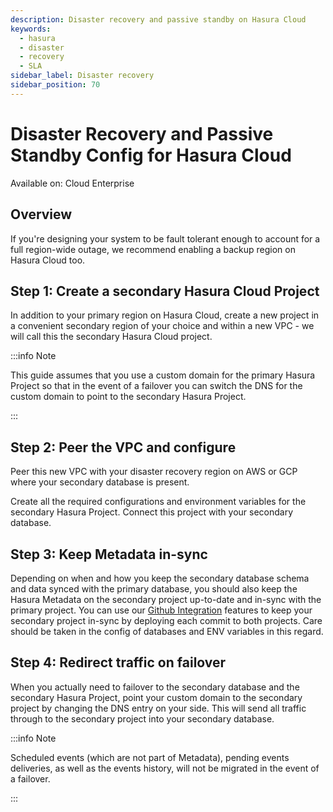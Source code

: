 ```yaml
---
description: Disaster recovery and passive standby on Hasura Cloud
keywords:
  - hasura
  - disaster
  - recovery
  - SLA
sidebar_label: Disaster recovery
sidebar_position: 70
---
```


# Disaster Recovery and Passive Standby Config for Hasura Cloud

<div className="badge badge--primary heading-badge">Available on: Cloud Enterprise</div>

## Overview

If you're designing your system to be fault tolerant enough to account for a full region-wide outage, we recommend
enabling a backup region on Hasura Cloud too.

## Step 1: Create a secondary Hasura Cloud Project

In addition to your primary region on Hasura Cloud, create a new project in a convenient secondary region of your choice
and within a new VPC - we will call this the secondary Hasura Cloud project.

:::info Note

This guide assumes that you use a custom domain for the primary Hasura Project so that in the event of a failover you
can switch the DNS for the custom domain to point to the secondary Hasura Project.

:::

## Step 2: Peer the VPC and configure

Peer this new VPC with your disaster recovery region on AWS or GCP where your secondary database is present.

Create all the required configurations and environment variables for the secondary Hasura Project. Connect this project
with your secondary database.

## Step 3: Keep Metadata in-sync

Depending on when and how you keep the secondary database schema and data synced with the primary database, you should
also keep the Hasura Metadata on the secondary project up-to-date and in-sync with the primary project. You can use our
[Github Integration](/hasura-cloud/ci-cd/github-integration.mdx) features to keep your secondary project in-sync by
deploying each commit to both projects. Care should be taken in the config of databases and ENV variables in this
regard.

## Step 4: Redirect traffic on failover

When you actually need to failover to the secondary database and the secondary Hasura Project, point your custom domain
to the secondary project by changing the DNS entry on your side. This will send all traffic through to the secondary
project into your secondary database.

:::info Note

Scheduled events (which are not part of Metadata), pending events deliveries, as well as the events history, will not be
migrated in the event of a failover.

:::
